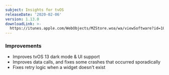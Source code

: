 ```yaml
---
subject: Insights for tvOS
releaseDate: '2020-02-06'
version: 1.13.0
downloadLink: >-
  https://itunes.apple.com/WebObjects/MZStore.woa/wa/viewSoftware?id=1098396112&mt=8
---
```


### Improvements

* Improves tvOS 13 dark mode & UI support
* Improves data calls, and fixes some crashes that occurred sporadically
* Fixes retry logic when a widget doesn't exist
